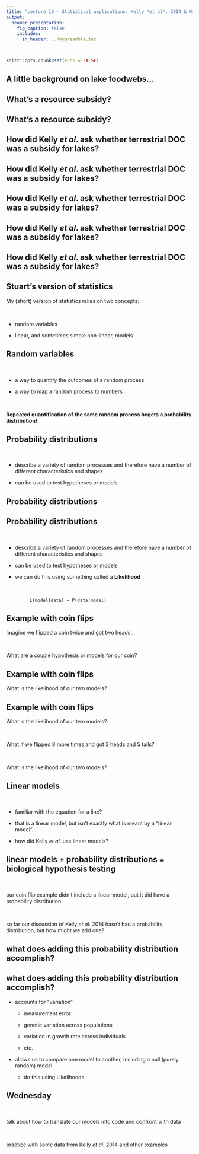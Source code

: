 ```yaml
---
title: "Lecture 16 - Statistical applications: Kelly *et al*. 2014 & Maximum likelihood"
output: 
  beamer_presentation:
    fig_caption: false
    includes:
      in_header: ../mypreamble.tex

---
```


```r
knitr::opts_chunk$set(echo = FALSE)
```

## A little background on lake foodwebs...

\begin{figure}
  \includegraphics[width=0.95\textwidth]{foodweb.jpeg}
\end{figure}

## What's a resource subsidy?

## What's a resource subsidy?
\begin{figure}
  \includegraphics[width=0.95\textwidth]{subsidy.jpeg}
\end{figure}

## How did Kelly *et al*. ask whether terrestrial DOC was a subsidy for lakes?

## How did Kelly *et al*. ask whether terrestrial DOC was a subsidy for lakes?
\begin{figure}
  \includegraphics[width=0.65\textwidth]{fig1A.jpeg}
\end{figure}

## How did Kelly *et al*. ask whether terrestrial DOC was a subsidy for lakes?
\begin{figure}
  \includegraphics[width=\textwidth]{table1.jpeg}
\end{figure}

## How did Kelly *et al*. ask whether terrestrial DOC was a subsidy for lakes?
\begin{figure}
  \includegraphics[width=0.95\textwidth]{table2.jpeg}
\end{figure}

## How did Kelly *et al*. ask whether terrestrial DOC was a subsidy for lakes?
\begin{figure}
  \includegraphics[width=\textwidth]{method.jpeg}
\end{figure}

## Stuart's version of statistics

My (short) version of statistics relies on two concepts:

&nbsp;

- random variables

- linear, and sometimes simple non-linear, models

## Random variables

&nbsp;

- a way to quantify the outcomes of a random process

- a way to map a random process to numbers

&nbsp;

**Repeated quantification of the same random process begets a probability distribution!**

## Probability distributions

&nbsp;

- describe a variety of random processes and therefore have a number of different characteristics and shapes

- can be used to test hypotheses or models

## Probability distributions
\begin{figure}
  \includegraphics[width=\textwidth]{distributions.jpeg}
\end{figure}

## Probability distributions

&nbsp;

- describe a variety of random processes and therefore have a number of different characteristics and shapes

- can be used to test hypotheses or models

- we can do this using something called a **Likelihood**

&nbsp;

&nbsp; &nbsp; &nbsp; &nbsp; &nbsp; &nbsp; &nbsp; &nbsp; `L(model|data) = P(data|model)`

## Example with coin flips

Imagine we flipped a coin twice and got two heads...

&nbsp;

What are a couple hypothesis or models for our coin?

## Example with coin flips

What is the likelihood of our two models?

## Example with coin flips

What is the likelihood of our two models?

&nbsp;

What if we flipped 8 more times and got 3 heads and 5 tails?

&nbsp;

What is the likelihood of our two models?

## Linear models

&nbsp;

- familiar with the equation for a line?

- that is a linear model, but isn't exactly what is meant by a "linear model"...

- how did Kelly *et al*. use linear models?

## linear models + probability distributions = biological hypothesis testing

&nbsp;

our coin flip example didn't include a linear model, but it did have a probability distribution

&nbsp;

so far our discussion of Kelly *et al*. 2014 hasn't had a probability distribution, but how might we add one?

## what does adding this probability distribution accomplish?

## what does adding this probability distribution accomplish?

- accounts for "variation"
  
    + measurement error
  
    + genetic variation across populations
  
    + variation in growth rate across individuals
  
    + etc.

- allows us to compare one model to another, including a null (purely random) model

    + do this using Likelihoods
    
## Wednesday

&nbsp;

talk about how to translate our models into code and confront with data

&nbsp;

practice with some data from Kelly *et al*. 2014 and other examples